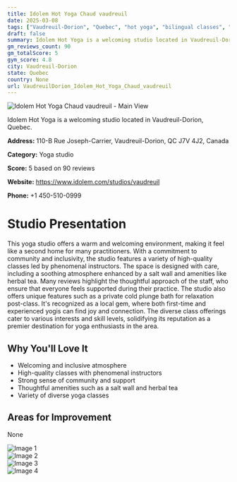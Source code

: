 ```yaml
---
title: Idolem Hot Yoga Chaud vaudreuil
date: 2025-03-08
tags: ["Vaudreuil-Dorion", "Quebec", "hot yoga", "bilingual classes", "baby-mommy fit classes", "welcoming", "community-oriented", "Vaudreuil-Dorion"]  
draft: false
summary: Idolem Hot Yoga is a welcoming studio located in Vaudreuil-Dorion, Quebec.
gm_reviews_count: 90
gm_totalScore: 5
gym_score: 4.8
city: Vaudreuil-Dorion
state: Quebec
country: None
url: VaudreuilDorion_Idolem_Hot_Yoga_Chaud_vaudreuil
---
```


<div className="aspect-[16/9] relative my-8">
  <img 
    src="https://lh5.googleusercontent.com/p/AF1QipPcz-TjvwMbqd2K0YyzUw5EeywJC30_WM3mXnfa=w1920-h1080-k-no"
    alt="Idolem Hot Yoga Chaud vaudreuil - Main View"
    className="object-cover absolute inset-0 w-full h-full rounded-lg"
  />
</div>

Idolem Hot Yoga is a welcoming studio located in Vaudreuil-Dorion, Quebec.

**Address:** 110-B Rue Joseph-Carrier, Vaudreuil-Dorion, QC J7V 4J2, Canada

**Category:** Yoga studio

**Score:** 5 based on 90 reviews

**Website:** https://www.idolem.com/studios/vaudreuil

**Phone:** +1 450-510-0999

# Studio Presentation

This yoga studio offers a warm and welcoming environment, making it feel like a second home for many practitioners. With a commitment to community and inclusivity, the studio features a variety of high-quality classes led by phenomenal instructors. The space is designed with care, including a soothing atmosphere enhanced by a salt wall and amenities like herbal tea. Many reviews highlight the thoughtful approach of the staff, who ensure that everyone feels supported during their practice. The studio also offers unique features such as a private cold plunge bath for relaxation post-class. It's recognized as a local gem, where both first-time and experienced yogis can find joy and connection. The diverse class offerings cater to various interests and skill levels, solidifying its reputation as a premier destination for yoga enthusiasts in the area.

## Why You'll Love It

- Welcoming and inclusive atmosphere
- High-quality classes with phenomenal instructors
- Strong sense of community and support
- Thoughtful amenities such as a salt wall and herbal tea
- Variety of diverse yoga classes

## Areas for Improvement

None

<div className="grid grid-cols-1 xl:grid-cols-2 gap-4 my-8">
<div className="aspect-[4/3] relative"><img src="https://lh3.googleusercontent.com/p/AF1QipMLzubjd2bd10tzO1PTvqUqxaVpdFbCMhELaBxo=w1920-h1080-k-no-pi-0-ya342.03-ro-0-fo100" alt="Image 1" className="object-cover absolute inset-0 w-full h-full rounded-lg" /></div>
<div className="aspect-[4/3] relative"><img src="https://lh3.googleusercontent.com/p/AF1QipPVe1sk78XR_w4er5LmBa2SYac5l5koFmeopNbC=w1920-h1080-k-no-pi-9.963584-ya347.5062-ro1.6667186-fo100" alt="Image 2" className="object-cover absolute inset-0 w-full h-full rounded-lg" /></div>
<div className="aspect-[4/3] relative"><img src="https://lh3.googleusercontent.com/p/AF1QipOROoAj20JYkred85ZTVnZvmuSoZ3jGNMTNNl6n=w1920-h1080-k-no-pi-10.108818-ya128.66365-ro2.2981288-fo100" alt="Image 3" className="object-cover absolute inset-0 w-full h-full rounded-lg" /></div>
<div className="aspect-[4/3] relative"><img src="https://lh3.googleusercontent.com/p/AF1QipNN3NW3Px3-LIXL7J4zTuZ6WUJKnN_iuvBOYdHn=w1920-h1080-k-no-pi-0-ya3.6499984-ro-0-fo100" alt="Image 4" className="object-cover absolute inset-0 w-full h-full rounded-lg" /></div>
</div>